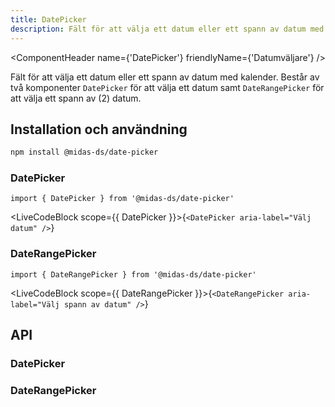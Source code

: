 ```yaml
---
title: DatePicker
description: Fält för att välja ett datum eller ett spann av datum med kalender.
---
```



<ComponentHeader
  name={'DatePicker'}
  friendlyName={'Datumväljare'}
/>

Fält för att välja ett datum eller ett spann av datum med kalender. Består av två komponenter `DatePicker` för att välja ett datum samt `DateRangePicker` för att välja ett spann av (2) datum.

## Installation och användning

```bash npm2yarn
npm install @midas-ds/date-picker
```

### DatePicker

```tsx
import { DatePicker } from '@midas-ds/date-picker'
```

<LiveCodeBlock scope={{ DatePicker }}>{`<DatePicker aria-label="Välj datum" />`}</LiveCodeBlock>

### DateRangePicker

```tsx
import { DateRangePicker } from '@midas-ds/date-picker'
```

<LiveCodeBlock scope={{ DateRangePicker }}>{`<DateRangePicker aria-label="Välj spann av datum" />`}</LiveCodeBlock>

## API

### DatePicker

<PropTable name='DatePicker' />

### DateRangePicker

<PropTable
  name='DateRangePicker'
  defaultOpen={false}
/>
